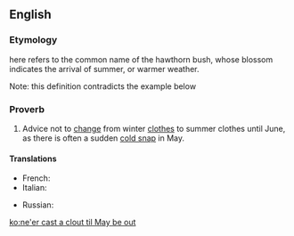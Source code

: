 ==English==

===Etymology===
{{term||May}} here refers to the common name of the hawthorn bush, whose blossom indicates the arrival of summer, or warmer weather.

Note: this definition contradicts the example below

===Proverb===
{{head|en|proverb|head=[[ne'er]] [[cast]] [[a]] [[clout]] [[til]] [[May]] [[be]] [[out]]}}

# {{context|regional|lang=en}} Advice not to [[change]] from winter [[clothes]] to summer clothes until June, as there is often a sudden [[cold snap]] in May.

====Translations====
<!-- not literal, but conveying the same idea -->
{{trans-top|advice not to change from winter clothes}}
* French: {{t-|fr|en avril ne te découvre pas d'un fil, en mai fait ce qu'il te plait}}
* Italian: {{t-|it|aprile, non ti scoprire; maggio, adagio adagio; giugno, allarga il pugno}}
{{trans-mid}}
* Russian: {{t-|ru|первая ласточка весны не делает}} {{gloss|the first swallow doesn't make spring to come}}
{{trans-bottom}}

[[ko:ne'er cast a clout til May be out]]